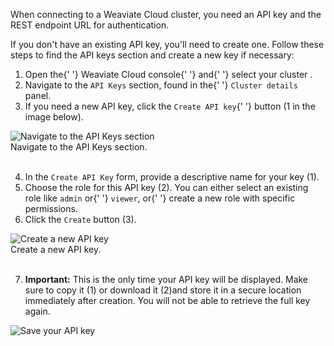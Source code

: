 When connecting to a Weaviate Cloud cluster, you need an API key and the REST endpoint URL for authentication.

If you don't have an existing API key, you'll need to create one. Follow these steps to find the API keys section and create a new key if necessary:


<div class="row">
  <div class="col col--6">
    <ol>
      <li>
        Open the{' '}
        <Link to="https://console.weaviate.cloud">Weaviate Cloud console</Link>{' '}
        and{' '}
        <Link to="/developers/wcs/manage-clusters/status#select-your-cluster">
          select your cluster
        </Link>
        .
      </li>
      <li>
        Navigate to the <code>API Keys</code> section, found in the{' '}
        <code>Cluster details</code> panel.
      </li>
      <li>
        If you need a new API key, click the <code>Create API key</code>{' '}
        button (<span class="callout">1</span> in the image below).
      </li>
    </ol>
  </div>
  <div class="col col--6">
    <div class="card">
      <div class="card__image">
        <img src={Register} alt="Navigate to the API Keys section" />
      </div>
      <div class="card__body">Navigate to the API Keys section.</div>
    </div>
  </div>
</div>
<br />


<div class="row">
  <div class="col col--6">
    <ol start="4">
      <li>
        In the <code>Create API Key</code> form, provide a descriptive name for
        your key (<span class="callout">1</span>).
      </li>
      <li>
        Choose the role for this API key (<span class="callout">2</span>). You
        can either select an existing role like <code>admin</code> or{' '}
        <code>viewer</code>, or{' '}
        <Link to="/TODO-link-to-role-management">create a new role</Link> with
        specific permissions.
      </li>
      <li>
        Click the <code>Create</code> button (<span class="callout">3</span>).
      </li>
    </ol>
  </div>
  <div class="col col--6">
    <div class="card">
      <div class="card__image">
        <img src={NewAPIKeyForm} alt="Create a new API key" />
      </div>
      <div class="card__body">Create a new API key.</div>
    </div>
  </div>
</div>
<br />

<div class="row">
  <div class="col col--6">
    <ol start="7">
      <li>
        <strong>Important:</strong> This is the only time your API key will be
        displayed. Make sure to copy it (<span class="callout">1</span>) or
        download it (<span class="callout">2</span>)and store it in a secure
        location immediately after creation. You will not be able to retrieve
        the full key again.
      </li>
    </ol>
  </div>
  <div class="col col--6">
    <div class="card">
      <div class="card__image">
        <img src={SaveAPIKey} alt="Save your API key" />
      </div>
      <div class="card__body"></div>
    </div>
  </div>
</div>
<br />
